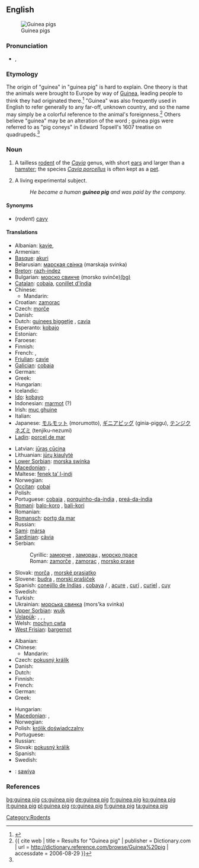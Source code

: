 {{wikipedia}}
==English==
[[Image:Guinea 1.jpg|thumb|Guinea pigs]]

===Pronunciation===
* {{IPA|/ˈɡɪni pɪɡ/}}, {{SAMPA|/"gIni pIg/}}

===Etymology===
The origin of "guinea" in "guinea pig" is hard to explain. One theory is that the animals were brought to Europe by way of [[Guinea]], leading people to think they had originated there.<ref name=wagner>{{reference-book | last = Wagner | first = Joseph E. | last2 = Manning | first2 = Patrick J | title = The Biology of the Guinea Pig | date = 1976 | publisher = Academic Press | isbn = 0-12-730050-3}}</ref> "Guinea" was also frequently used in English to refer generally to any far-off, unknown country, and so the name may simply be a colorful reference to the animal's foreignness.<ref name=dictionary>{{ cite web | title = Results for "Guinea pig" | publisher = Dictionary.com | url = http://dictionary.reference.com/browse/Guinea%20pig | accessdate = 2006-08-29 }}</ref>   Others believe "guinea" may be an alteration of the word {{term|coney||rabbit}}; guinea pigs were referred to as "pig coneys" in Edward Topsell's 1607 treatise on quadrupeds.<ref name=wagner/>

===Noun===
{{en-noun}}

# A tailless [[rodent]] of the ''[[Cavia]]'' genus, with short [[ear]]s and larger than a [[hamster]]; the species ''[[Cavia porcellus]]'' is often kept as a [[pet]].
# {{figuratively}} A living experimental subject.
#: ''He became a human '''guinea pig''' and was paid by the company.''

====Synonyms====
* (''rodent'') [[cavy]]

====Translations====
{{trans-top|rodent}}
* Albanian: [[kavie]],  {{t|sq|gini thi|xs=Albanian}}
* Armenian: {{t|hy|ծովախոզուկ|tr=çovaxozuk}}
* [[Basque]]: [[akuri]]
* Belarusian: [[марская свінка]] (marskaja svinka) {{f}}
* [[Breton]]: [[razh-indez]]
* Bulgarian: [[морско свинче]] (morsko svinče)[[:bg:морско свинче|(bg)]]
* [[Catalan]]: [[cobaia]], [[conillet d'índia]]
* Chinese:
** Mandarin: {{t|cmn|豚鼠|tr=túnshǔ|sc=Hani}}
* Croatian: [[zamorac]] {{m}}
* Czech: [[morče]] {{n}}
* Danish: {{t-|da|marsvin}}
* Dutch: [[guinees biggetje]] {{n}}, [[cavia]] {{m}}
* Esperanto: [[kobajo]]
* Estonian: {{t-|et|merisiga}}
* Faroese: {{t|fo|marsvín}}
* Finnish: {{t+|fi|marsu}}
* French: {{t+|fr|cochon d'Inde|m}}, {{t+|fr|cobaye|m}}
* [[Friulian]]: [[cavie]]
* [[Galician]]: [[cobaia]]
* German: {{t+|de|Meerschweinchen|n}}
* Greek: {{t|el|(ινδικό χοιρίδιο|f|tr=indikó choirídio}}
* Hungarian: {{t-|hu|tengerimalac}}
* Icelandic: {{t|is|naggrís|m}}
* [[Ido]]: [[kobayo]]
* Indonesian: [[marmot#Indonesian|marmot]] (?)
* Irish: [[muc ghuine]]
* Italian: {{t+|it|cavia|f}}
* Japanese: [[モルモット]] (morumotto), [[ギニアピッグ]] (ginia-piggu), [[テンジクネズミ]] (tenjiku-nezumi)
* [[Ladin]]: [[porcel de mar]]
{{trans-mid}}
* Latvian: [[jūras cūciņa]]
* Lithuanian: [[jūrų kiaulytė]]
* [[Lower Sorbian]]: [[morska swinka]]
* [[Macedonian]]: {{t|mk|морско прасе|n|tr=mórsko práse}}, {{t|mk|заморец|m|tr=zámorec}}
* Maltese: [[fenek ta’ l-indi]]
* Norwegian: {{t-|no|marsvin|n}}
* [[Occitan]]: [[cobai]]
* Polish: {{t+|pl|świnka morska}}
* Portuguese: [[cobaia]] {{f}}, [[porquinho-da-índia]] {{m}}, [[preá-da-índia]] {{m}}
* [[Romani]]: [[balo-koro]] {{m}}, [[bali-kori]] {{f}}
* Romanian: {{t+|ro|cobai}}
* [[Romansch]]: [[portg da mar]]
* Russian: {{t+|ru|морская свинка|f|tr=morskája svínka}}
* [[Sami]]: [[mársa]]
* [[Sardinian]]: [[càvia]]
* Serbian:
*: Cyrillic: [[заморче]] {{n}}, [[заморац]] {{m}}, [[морско прасе]] {{n}}
*: Roman: [[zamorče]] {{n}}, [[zamorac]] {{m}}, [[morsko prase]] {{n}}
* Slovak: [[morča]] {{n}}, [[morské prasiatko]] {{n}}
* Slovene: [[budra]] {{f}}, [[morski prašiček]] {{m}}
* Spanish: [[conejillo de Indias]] {{m}} {{italbrac|especially figurative usage}}, [[cobaya]] {{f}}/{{m}} {{italbrac|especially scientific usage}}, [[acure]] {{m}} {{italbrac|Venezuela}}, [[curí]] {{m}} {{italbrac|Colombia}}, [[curiel]] {{m}} {{italbrac|Cuba}}, [[cuy]] {{m}} {{italbrac|Argentina|Bolivia|Chile|Ecuador|Peru|Southern Colombian Andes}}
* Swedish: {{t+|sv|marsvin}}
* Turkish: {{t+|tr|kobay}}
* Ukrainian: [[морська свинка]] (mors'ka svinka)
* [[Upper Sorbian]]: [[wujk]]
* [[Volapük]]: {{qualifier|male or female}} {{t|vo|kavead}}, {{qualifier|male}} {{t|vo|hikavead}}, {{qualifier|female}} {{t|vo|jikavead}}, {{qualifier|male or female offspring}} {{t|vo|kaveadül}}
* Welsh: [[mochyn cwta]]
* [[West Frisian]]: [[bargemot]]
{{trans-bottom}}

{{trans-top|experimental subject}}
* Albanian: {{t|sq|gini thi|xs=Albanian}}
* Chinese:
** Mandarin: {{t|cmn|白老鼠|tr=bái lǎoshǔ|sc=Hani}}
* Czech: [[pokusný králík]] {{m}}
* Danish: {{t|da|forsøgskanin|c}}
* Dutch: {{t+|nl|proefkonijn|n}}
* Finnish: {{t+|fi|koekaniini}}
* French: {{t+|fr|cobaye|m}}
* German: {{t+|de|Versuchskaninchen|n}}
* Greek: {{t|el|πειραματόζωο|n|tr=peiramatózoo}}
{{trans-mid}}
* Hungarian: {{t|hu|kísérleti nyúl}}
* [[Macedonian]]: {{t|mk|заморче|m|tr=zámorče}},
* Norwegian: {{t|no|prøvekanin|m}}
* Polish: [[królik doświadczalny]] {{m}}
* Portuguese: {{t+|pt|cobaia|f}}
* Russian: {{t|ru|подопытный кролик|m|sc=Cyrl|tr=podópytnyj króklik}}
* Slovak: [[pokusný králik]] {{m}}
* Spanish: {{t+|es|conejillo de Indias|m}}
* Swedish: {{t|sv|försökskanin|c}}
{{trans-bottom}}

{{checktrans-top}}
* {{ttbc|Tupi}}: [[sawiya]]
{{trans-mid}}
{{trans-bottom}}

===References===
<references/>

[[Category:Rodents]]

[[bg:guinea pig]]
[[cs:guinea pig]]
[[de:guinea pig]]
[[fr:guinea pig]]
[[ko:guinea pig]]
[[it:guinea pig]]
[[pl:guinea pig]]
[[ro:guinea pig]]
[[fi:guinea pig]]
[[ta:guinea pig]]
